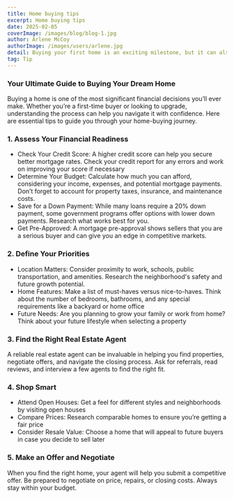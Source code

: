 ```yaml
---
title: Home buying tips
excerpt: Home buying tips
date: 2025-02-05
coverImage: /images/blog/blog-1.jpg
author: Arlene McCoy
authorImage: /images/users/arlene.jpg
detail: Buying your first home is an exciting milestone, but it can also feel overwhelming with so many factors to consider. To help you make informed decisions, here are the top  five tips for first-time home buyers to successfully navigate the real estate market.
tag: Tip
---
```


### Your Ultimate Guide to Buying Your Dream Home

Buying a home is one of the most significant financial decisions you’ll ever make. Whether you’re a first-time buyer or looking to upgrade, understanding the process can help you navigate it with confidence. Here are essential tips to guide you through your home-buying journey.

### 1. Assess Your Financial Readiness

- Check Your Credit Score: A higher credit score can help you secure better mortgage rates. Check your credit report for any errors and work on improving your score if necessary
- Determine Your Budget: Calculate how much you can afford, considering your income, expenses, and potential mortgage payments. Don’t forget to account for property taxes, insurance, and maintenance costs.
- Save for a Down Payment: While many loans require a 20% down payment, some government programs offer options with lower down payments. Research what works best for you.
- Get Pre-Approved: A mortgage pre-approval shows sellers that you are a serious buyer and can give you an edge in competitive markets.

### 2. Define Your Priorities

- Location Matters: Consider proximity to work, schools, public transportation, and amenities. Research the neighborhood's safety and future growth potential.
- Home Features: Make a list of must-haves versus nice-to-haves. Think about the number of bedrooms, bathrooms, and any special requirements like a backyard or home office
- Future Needs: Are you planning to grow your family or work from home? Think about your future lifestyle when selecting a property

### 3. Find the Right Real Estate Agent

A reliable real estate agent can be invaluable in helping you find properties, negotiate offers, and navigate the closing process. Ask for referrals, read reviews, and interview a few agents to find the right fit.

### 4. Shop Smart

- Attend Open Houses: Get a feel for different styles and neighborhoods by visiting open houses
- Compare Prices: Research comparable homes to ensure you’re getting a fair price
- Consider Resale Value: Choose a home that will appeal to future buyers in case you decide to sell later

### 5. Make an Offer and Negotiate

When you find the right home, your agent will help you submit a competitive offer. Be prepared to negotiate on price, repairs, or closing costs. Always stay within your budget.
